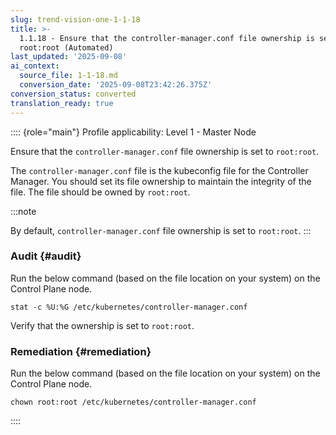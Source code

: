 ```yaml
---
slug: trend-vision-one-1-1-18
title: >-
  1.1.18 - Ensure that the controller-manager.conf file ownership is set to
  root:root (Automated)
last_updated: '2025-09-08'
ai_context:
  source_file: 1-1-18.md
  conversion_date: '2025-09-08T23:42:26.375Z'
conversion_status: converted
translation_ready: true
---
```


:::: {role="main"}
Profile applicability: Level 1 - Master Node

Ensure that the `controller-manager.conf` file ownership is set to `root:root`.

The `controller-manager.conf` file is the kubeconfig file for the Controller Manager. You should set its file ownership to maintain the integrity of the file. The file should be owned by `root:root`.

:::note

By default, `controller-manager.conf` file ownership is set to `root:root`.
:::

### Audit {#audit}

Run the below command (based on the file location on your system) on the Control Plane node.

``` codeblock
stat -c %U:%G /etc/kubernetes/controller-manager.conf
```

Verify that the ownership is set to `root:root`.

### Remediation {#remediation}

Run the below command (based on the file location on your system) on the Control Plane node.

``` codeblock
chown root:root /etc/kubernetes/controller-manager.conf
```
::::
